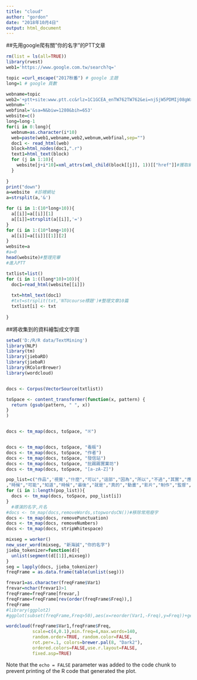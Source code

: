 ```yaml
---
title: "cloud"
author: "gordon"
date: "2018年10月4日"
output: html_document
---
```

##先用google爬有關"你的名字"的PTT文章
```r
rm(list = ls(all=TRUE))
library(rvest)
web1='https://www.google.com.tw/search?q='

topic =curl_escape("2017秋番") # google 主題
long=1 # google 頁數

webname=topic
web2='+ptt+site:www.ptt.cc&rlz=1C1GCEA_enTW762TW762&ei=njSjW5PDMIj08gWx8Je4DA&start='
webnum=''
webfinal='&sa=N&biw=1280&bih=653'
website=c()
long=long-1
for(i in 0:long){
  webnum=as.character(i*10)
  web=paste(web1,webname,web2,webnum,webfinal,sep="")
  doc1 <- read_html(web)
  block=html_nodes(doc1,".r")
  text1=html_text(block)
  for (j in 1:10){
    website[j+i*10]=xml_attrs(xml_child(block[[j]], 1))[["href"]]#獲取網址
  }
  
}
print("down")
a=website  #診裡網址
a=strsplit(a,'&')

for (i in 1:(10*long+10)){
  a[[i]]=a[[i]][1]
  a[[i]]=strsplit(a[[i]],'=')
}
for (i in 1:(10*long+10)){
  a[[i]]=a[[i]][[1]][2]
}
website=a
#a=0
head(website)#整理完畢
#進入PTT


```

```r
txtlist=list()
for (i in 1:((long*10)+10)){
  doc1=read_html(website[[i]])
  
  txt=html_text(doc1)
  #txt=strsplit(txt,'NTUcourse標題')#整理文章10篇
  txtlist[i] <- txt
  
}

```




##將收集到的資料繪製成文字圖

```r


setwd('D:/R/R data/TextMining')
library(NLP)
library(tm)
library(jiebaRD)
library(jiebaR)
library(RColorBrewer)
library(wordcloud)


docs <- Corpus(VectorSource(txtlist))

toSpace <- content_transformer(function(x, pattern) {
  return (gsub(pattern, " ", x))
}
)


docs <- tm_map(docs, toSpace, "※")


docs <- tm_map(docs, toSpace, "看板")
docs <- tm_map(docs, toSpace, "作者")
docs <- tm_map(docs, toSpace, "發信站")
docs <- tm_map(docs, toSpace, "批踢踢實業坊")
docs <- tm_map(docs, toSpace, "[a-zA-Z]")

pop_list=c("作品",'視覺',"什麼","可以","這部","因為","所以","不過","其實","應該","如果","覺得","不是","沒有","這樣","還是","一樣","不會","只是","可能"
,"時候","可能","知道","時候","最後","就是","真的","動畫","影片","制作","監督","原作","構成","系列")# 用迴圈過濾廢字
for (i in 1:length(pop_list)){
  docs <- tm_map(docs, toSpace, pop_list[i])
}
  #導演的名字,片名
#docs <- tm_map(docs,removeWords,stopwordsCN())#移除常用廢字
docs <- tm_map(docs, removePunctuation)
docs <- tm_map(docs, removeNumbers)
docs <- tm_map(docs, stripWhitespace)

mixseg = worker()
new_user_word(mixseg, "新海誠","你的名字")
jieba_tokenizer=function(d){
  unlist(segment(d[[1]],mixseg))
}
seg = lapply(docs, jieba_tokenizer)
freqFrame = as.data.frame(table(unlist(seg)))


```

```r
frevar1=as.character(freqFrame$Var1)
frevar=nchar(frevar1)>1
freqFrame=freqFrame[frevar,]
freqFrame=freqFrame[rev(order(freqFrame$Freq)),]
freqFrame
#library(ggplot2)
#ggplot(subset(freqFrame,Freq>50),aes(x=reorder(Var1,-Freq),y=Freq))+geom_bar(stat="identity")#依照詞頻率繪製柱狀圖

```
```r
wordcloud(freqFrame$Var1,freqFrame$Freq,
          scale=c(4,0.1),min.freq=4,max.words=140,
          random.order=TRUE, random.color=FALSE, 
          rot.per=.1, colors=brewer.pal(8, "Dark2"),
          ordered.colors=FALSE,use.r.layout=FALSE,
          fixed.asp=TRUE)
```

Note that the `echo = FALSE` parameter was added to the code chunk to prevent printing of the R code that generated the plot.
